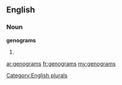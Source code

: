 ==English==

===Noun===
'''genograms'''

# {{plural of|[[genogram]]}}

[[Category:English plurals]]

[[ar:genograms]]
[[fr:genograms]]
[[my:genograms]]